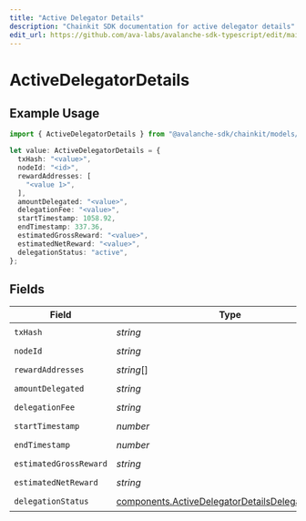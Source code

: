 ```yaml
---
title: "Active Delegator Details"
description: "Chainkit SDK documentation for active delegator details"
edit_url: https://github.com/ava-labs/avalanche-sdk-typescript/edit/main/chainkit/docs/models/components/activedelegatordetails.md
---
```


# ActiveDelegatorDetails

## Example Usage

```typescript
import { ActiveDelegatorDetails } from "@avalanche-sdk/chainkit/models/components";

let value: ActiveDelegatorDetails = {
  txHash: "<value>",
  nodeId: "<id>",
  rewardAddresses: [
    "<value 1>",
  ],
  amountDelegated: "<value>",
  delegationFee: "<value>",
  startTimestamp: 1058.92,
  endTimestamp: 337.36,
  estimatedGrossReward: "<value>",
  estimatedNetReward: "<value>",
  delegationStatus: "active",
};
```

## Fields

| Field                                                                                                                  | Type                                                                                                                   | Required                                                                                                               | Description                                                                                                            |
| ---------------------------------------------------------------------------------------------------------------------- | ---------------------------------------------------------------------------------------------------------------------- | ---------------------------------------------------------------------------------------------------------------------- | ---------------------------------------------------------------------------------------------------------------------- |
| `txHash`                                                                                                               | *string*                                                                                                               | :heavy_check_mark:                                                                                                     | N/A                                                                                                                    |
| `nodeId`                                                                                                               | *string*                                                                                                               | :heavy_check_mark:                                                                                                     | N/A                                                                                                                    |
| `rewardAddresses`                                                                                                      | *string*[]                                                                                                             | :heavy_check_mark:                                                                                                     | N/A                                                                                                                    |
| `amountDelegated`                                                                                                      | *string*                                                                                                               | :heavy_check_mark:                                                                                                     | N/A                                                                                                                    |
| `delegationFee`                                                                                                        | *string*                                                                                                               | :heavy_check_mark:                                                                                                     | N/A                                                                                                                    |
| `startTimestamp`                                                                                                       | *number*                                                                                                               | :heavy_check_mark:                                                                                                     | N/A                                                                                                                    |
| `endTimestamp`                                                                                                         | *number*                                                                                                               | :heavy_check_mark:                                                                                                     | N/A                                                                                                                    |
| `estimatedGrossReward`                                                                                                 | *string*                                                                                                               | :heavy_check_mark:                                                                                                     | N/A                                                                                                                    |
| `estimatedNetReward`                                                                                                   | *string*                                                                                                               | :heavy_check_mark:                                                                                                     | N/A                                                                                                                    |
| `delegationStatus`                                                                                                     | [components.ActiveDelegatorDetailsDelegationStatus](https://github.com/ava-labs/avalanche-sdk-typescript/blob/main/chainkit/models/components/activedelegatordetailsdelegationstatus.md) | :heavy_check_mark:                                                                                                     | N/A                                                                                                                    |